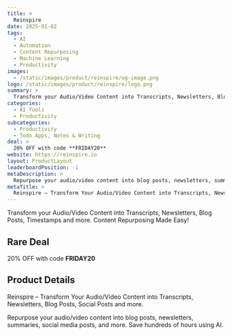 ```yaml
---
title: >
  Reinspire
date: 2025-01-02
tags:
  - AI
  - Automation
  - Content Repurposing
  - Machine Learning
  - Productivity
images:
  - /static/images/product/reinspire/og-image.png
logo: /static/images/product/reinspire/logo.png
summary: >
  Transform your Audio/Video Content into Transcripts, Newsletters, Blog Posts, Timestamps and more. Content Repurposing Made Easy!
categories:
  - AI Tools
  - Productivity
subcategories:
  - Productivity
  - Todo Apps, Notes & Writing
deal: >
  20% OFF with code **FRIDAY20**
website: https://reinspire.io
layout: ProductLayout
leaderboardPosition: -1
metaDescription: >
  Repurpose your audio/video content into blog posts, newsletters, summaries, social media posts, and more. Save hundreds of hours using AI.
metaTitle: >
  Reinspire – Transform Your Audio/Video Content into Transcripts, Newsletters, Blog Posts, Social Posts and more.
---
```

Transform your Audio/Video Content into Transcripts, Newsletters, Blog Posts, Timestamps and more. Content Repurposing Made Easy!

## Rare Deal

20% OFF with code **FRIDAY20**

## Product Details

Reinspire – Transform Your Audio/Video Content into Transcripts, Newsletters, Blog Posts, Social Posts and more.

Repurpose your audio/video content into blog posts, newsletters, summaries, social media posts, and more. Save hundreds of hours using AI.
